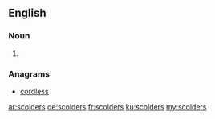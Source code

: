 ==English==

===Noun===
{{head|en|plural}}

# {{plural of|scolder|lang=en|nocat=1}}

===Anagrams===
* [[cordless#English|cordless]]

[[ar:scolders]]
[[de:scolders]]
[[fr:scolders]]
[[ku:scolders]]
[[my:scolders]]